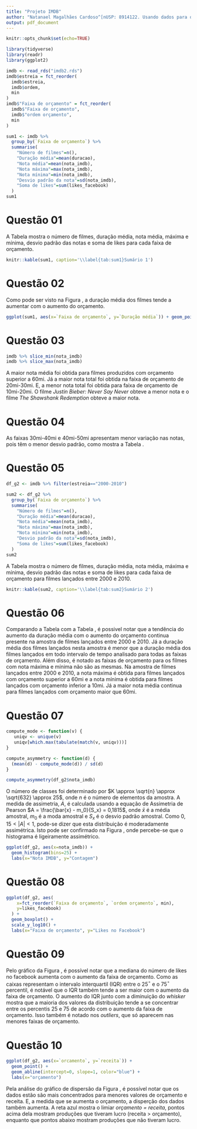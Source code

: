 ```yaml
---
title: "Projeto IMDB"
author: "Natanael Magalhães Cardoso^[nUSP: 8914122. Usando dados para o segundo grupo (datas entre 2000-2010)]"
output: pdf_document
---
```


```r
knitr::opts_chunk$set(echo=TRUE)
```

```r
library(tidyverse)
library(readr)
library(ggplot2)
```

```r
imdb <- read_rds("imdb2.rds")
imdb$estreia = fct_reorder(
  imdb$estreia, 
  imdb$ordem, 
  min
)
imdb$"Faixa de orçamento" = fct_reorder(
  imdb$"Faixa de orçamento", 
  imdb$"ordem orçamento", 
  min
) 

sum1 <- imdb %>%
  group_by(`Faixa de orçamento`) %>%
  summarise(
    "Número de filmes"=n(), 
    "Duração média"=mean(duracao), 
    "Nota média"=mean(nota_imdb), 
    "Nota máxima"=max(nota_imdb), 
    "Nota mínima"=min(nota_imdb), 
    "Desvio padrão da nota"=sd(nota_imdb), 
    "Soma de likes"=sum(likes_facebook)
  )
sum1
```

# Questão 01

A Tabela \ref{tab:sum1} mostra o número de filmes, duração média, nota média, máxima e mínima, desvio padrão das notas e soma de likes para cada faixa de orçamento.

```r
knitr::kable(sum1, caption='\\label{tab:sum1}Sumário 1')
```


# Questão 02

Como pode ser visto na Figura \ref{fig:q2}, a duração média dos filmes tende a aumentar com o aumento do orçamento.

```r
ggplot(sum1, aes(x=`Faixa de orçamento`, y=`Duração média`)) + geom_point()
```


# Questão 03

```r
imdb %>% slice_min(nota_imdb)
imdb %>% slice_max(nota_imdb)
```

A maior nota média foi obtida para filmes produzidos com orçamento superior a 60mi. Já a maior nota total foi obtida na faixa de orçamento de 20mi-30mi. E, a menor nota total foi obtida para faixa de orçamento de 10mi-20mi. O filme *Justin Bieber: Never Say Never* obteve a menor nota e o filme *The Shawshank Redemption* obteve a maior nota.


# Questão 04

As faixas 30mi-40mi e 40mi-50mi apresentam menor variação nas notas, pois têm o menor desvio padrão, como mostra a Tabela \ref{tab:sum1}.

\newpage
# Questão 05

```r
df_g2 <- imdb %>% filter(estreia=="2000-2010")

sum2 <- df_g2 %>%
  group_by(`Faixa de orçamento`) %>%
  summarise(
    "Número de filmes"=n(), 
    "Duração média"=mean(duracao), 
    "Nota média"=mean(nota_imdb), 
    "Nota máxima"=max(nota_imdb), 
    "Nota mínima"=min(nota_imdb), 
    "Desvio padrão da nota"=sd(nota_imdb), 
    "Soma de likes"=sum(likes_facebook)
  )
sum2
```


A Tabela \ref{tab:sum2} mostra o número de filmes, duração média, nota média, máxima e mínima, desvio padrão das notas e soma de likes para cada faixa de orçamento para filmes lançados entre 2000 e 2010.

```r
knitr::kable(sum2, caption='\\label{tab:sum2}Sumário 2')
```

# Questão 06

Comparando a Tabela \ref{tab:sum1} com a Tabela \ref{tab:sum2}, é possivel notar que a tendência do aumento da duração média com o aumento do orçamento continua presente na amostra de filmes lançados entre 2000 e 2010. Já a duração média dos filmes lançados nesta amostra é menor que a duração média dos filmes lançados em todo intervalo de tempo analisado para todas as faixas de orçamento. Além disso, é notado as faixas de orçamento para os filmes com nota máxima e mínima não são as mesmas. Na amostra de filmes lançados entre 2000 e 2010, a nota máxima é obtida para filmes lançados com orçamento superior a 60mi e a nota mínima é obtida para filmes lançados com orçamento inferior a 10mi. Já a maior nota média continua para filmes lançados com orçamento maior que 60mi. 


\newpage
# Questão 07

```r
compute_mode <- function(v) {
   uniqv <- unique(v)
   uniqv[which.max(tabulate(match(v, uniqv)))]
}

compute_asymmetry <- function(d) {
  (mean(d) - compute_mode(d)) / sd(d)
}

compute_asymmetry(df_g2$nota_imdb)
```

O número de classes foi determinado por $K \approx \sqrt{n} \approx \sqrt{632} \approx 25$, onde $n$ é o número de elementos da amostra. A medida de assimetria, $A$, é calculada usando a equação de Assimetria de Pearson $A = \frac{\bar{x} - m_0}{S_x} = 0,1815$, onde $\bar{x}$ é a média amostral, $m_0$ é a moda amostral e $S_x$ é o desvio padrão amostral. Como $0,15 < |A| < 1$, pode-se dizer que esta distribuição é moderadamente assimétrica. Isto pode ser confirmado na Figura \ref{fig:q7_hist}, onde percebe-se que o histograma é ligeiramente assimétrico.


```r
ggplot(df_g2, aes(x=nota_imdb)) + 
  geom_histogram(bins=25) +
  labs(x="Nota IMDB", y="Contagem")
```


\newpage
# Questão 08

```r
ggplot(df_g2, aes(
    x=fct_reorder(`Faixa de orçamento`, `ordem orçamento`, min), 
    y=likes_facebook)
  ) + 
  geom_boxplot() +
  scale_y_log10() +
  labs(x="Faixa de orçamento", y="Likes no Facebook")
```


# Questão 09

Pelo gráfico da Figura \ref{fig:q8}, é possível notar que a mediana do número de likes no facebook aumenta com o aumento da faixa de orçamento. Como as caixas representam o intervalo interquartil (IQR) entre o 25$^\circ$ e o 75$^\circ$ percentil, é notável que o IQR também tende a ser maior com o aumento da faixa de orçamento. O aumento do IQR junto com a diminuição do *whisker* mostra que a maioria dos valores da distribuição tende a se concentrar entre os percentis 25 e 75 de acordo com o aumento da faixa de orçamento. Isso também é notado nos *outliers*, que só aparecem nas menores faixas de orçamento.


# Questão 10

```r
ggplot(df_g2, aes(x=`orcamento`, y=`receita`)) + 
  geom_point() + 
  geom_abline(intercept=0, slope=1, color="blue") +
  labs(x="orçamento")
```

Pela análise do gráfico de dispersão da Figura \ref{fig:q10}, é possível notar que os dados estão são mais concentrados para menores valores de orçamento e receita. E, a medida que se aumenta o orçamento, a disperção dos dados também aumenta. A reta azul mostra o limiar *orçamento = receita*, pontos acima dela mostram produções que tiveram lucro (receita > orçamento), enquanto que pontos abaixo mostram produções que não tiveram lucro. 

